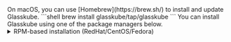
<Tabs groupId="operating-systems">
  <TabItem value="mac" label="macOS">
    On macOS, you can use [Homebrew](https://brew.sh/) to install and update Glasskube.
    ```shell
    brew install glasskube/tap/glasskube
    ```
  </TabItem>
  <TabItem value="linux" label="Linux">
    You can install Glasskube using one of the package managers below.
    <details>
      <summary>RPM-based installation (RedHat/CentOS/Fedora)</summary>

      {/* x-release-please-start-version */}
      ```
      dnf install https://releases.dl.glasskube.dev/glasskube_v0.3.0_amd64.rpm
      ```
      {/* x-release-please-end */}
    </details>

    <details>
      <summary>DEB-based installation (Ubuntu/Debian)</summary>

      {/* x-release-please-start-version */}
      ```
      curl -LO https://releases.dl.glasskube.dev/glasskube_v0.3.0_amd64.deb
      sudo dpkg -i glasskube_v0.3.0_amd64.deb
      ```
      {/* x-release-please-end */}
    </details>

    <details>
      <summary>APK-based installation (Alpine)</summary>
      {/* x-release-please-start-version */}
      ```
      curl -LO https://releases.dl.glasskube.dev/glasskube_v0.3.0_amd64.apk
      apk add glasskube.apk
      ```
      {/* x-release-please-end */}
    </details>

    If you are using a distribution that does not use one of the package managers above, or require a 32-bit binary,
    check out additional download options attached to our [latest release](https://github.com/glasskube/glasskube/releases/latest).
  </TabItem>

  <TabItem value="win" label="Windows">
    {/* x-release-please-start-version */}
    Download the [windows archive](https://releases.dl.glasskube.dev/glasskube_v0.3.0_windows_x86_64.zip) from our
    latest [Release](https://github.com/glasskube/glasskube/releases/latest) and unpack it using Windows Explorer.
    {/* x-release-please-end */}
  </TabItem>

  <TabItem value="nixos" label="NixOS/Nixpgks">
    You can either use the package temporarily in a <b>nix-shell</b>:
    ```
    nix-shell -p glasskube
    ```
    Or install it globally by adding `pkgs.glasskube` to your `environment.systemPackages`.
  </TabItem>
</Tabs>

<br/>

After installing Glasskube on your local machine, make sure to install the necessary components in your Kubernetes cluster by running `glasskube bootstrap`.
For more information, check out our [bootstrap guide](/docs/getting-started/bootstrap).
